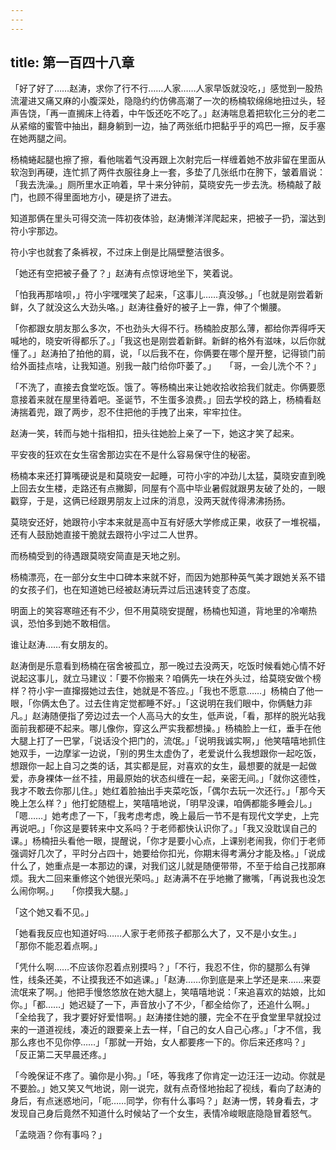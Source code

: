 ```yaml
---
---
---
```

title: 第一百四十八章
---




「好了好了……赵涛，求你了行不行……人家……人家早饭就没吃，」感觉到一股热流灌进又痛又麻的小腹深处，隐隐约约仿佛高潮了一次的杨楠软绵绵地扭过头，轻声告饶，「再一直搁床上待着，中午饭还吃不吃了。」赵涛喘息着把软化三分的老二从紧缩的蜜管中抽出，翻身躺到一边，抽了两张纸巾把黏乎乎的鸡巴一擦，反手塞在她两腿之间。

杨楠蜷起腿也擦了擦，看他喘着气没再跟上次射完后一样缠着她不放非留在里面从软泡到再硬，连忙抓了两件衣服往身上一套，多垫了几张纸巾在胯下，皱着眉说：「我去洗澡。」厕所里水正响着，早十来分钟前，莫晓安先一步去洗。杨楠敲了敲门，也顾不得里面地方小，硬是挤了进去。

知道那俩在里头可得交流一阵初夜体验，赵涛懒洋洋爬起来，把被子一扔，溜达到符小宇那边。

符小宇也就套了条裤衩，不过床上倒是比隔壁整洁很多。

「她还有空把被子叠了？」赵涛有点惊讶地坐下，笑着说。

「怕我再那啥呗，」符小宇嘿嘿笑了起来，「这事儿……真没够。」「也就是刚尝着新鲜，久了就没这么大劲头咯。」赵涛往叠好的被子上一靠，伸了个懒腰。

「你都跟女朋友那么多次，不也劲头大得不行。杨楠脸皮那么薄，都给你弄得呼天喊地的，晓安听得都乐了。」「我这也是刚尝着新鲜。新鲜的格外有滋味，以后你就懂了。」赵涛拍了拍他的肩，说，「以后我不在，你俩要在哪个屋开整，记得锁门前给外面挂点啥，让我知道。别我一敲门给你吓萎了。」　　「哥，一会儿洗个不？」

「不洗了，直接去食堂吃饭。饿了。等杨楠出来让她收拾收拾我们就走。你俩要愿意接着来就在屋里待着吧。圣诞节，不生蛋多浪费。」回去学校的路上，杨楠看赵涛揣着兜，跟了两步，忍不住把他的手拽了出来，牢牢拉住。

赵涛一笑，转而与她十指相扣，扭头往她脸上亲了一下，她这才笑了起来。

平安夜的狂欢在女生宿舍那边实在不是什么容易保守住的秘密。

杨楠本来还打算嘴硬说是和莫晓安一起睡，可符小宇的冲劲儿太猛，莫晓安直到晚上回去女生楼，走路还有点撇脚，同屋有个高中毕业暑假就跟男友破了处的，一眼戳穿，于是，这俩已经跟男朋友上过床的消息，没两天就传得沸沸扬扬。

莫晓安还好，她跟符小宇本来就是高中互有好感大学修成正果，收获了一堆祝福，还有人鼓励她直接干脆就去跟符小宇过二人世界。

而杨楠受到的待遇跟莫晓安简直是天地之别。

杨楠漂亮，在一部分女生中口碑本来就不好，而因为她那种英气美才跟她关系不错的女孩子们，也在知道她已经被赵涛玩弄过后迅速转变了态度。

明面上的笑容寒暄还有不少，但不用莫晓安提醒，杨楠也知道，背地里的冷嘲热讽，恐怕多到她不敢相信。

谁让赵涛……有女朋友的。

赵涛倒是乐意看到杨楠在宿舍被孤立，那一晚过去没两天，吃饭时候看她心情不好说起这事儿，就立马建议：「要不你搬来？咱俩先一块在外头过，给莫晓安做个榜样？符小宇一直撺掇她过去住，她就是不答应。」「我也不愿意……」杨楠白了他一眼，「你俩太色了。过去住肯定觉都睡不好。」「这说明在我们眼中，你俩魅力非凡。」赵涛随便指了旁边过去一个人高马大的女生，低声说，「看，那样的脱光站我面前我都硬不起来。哪儿像你，穿这么严实我都想操。」杨楠脸上一红，垂手在他大腿上打了一巴掌，「说话没个把门的，流氓。」「说明我诚实啊，」他笑嘻嘻地抓住她双手，一边摩挲一边说，「别的男生太虚伪了，老爱说什么我想跟你一起吃饭，想跟你一起上自习之类的话，其实都是屁，对喜欢的女生，最想要的就是一起做爱，赤身裸体一丝不挂，用最原始的状态纠缠在一起，亲密无间。」「就你这德性，我才不敢去你那儿住。」她红着脸抽出手夹菜吃饭，「偶尔去玩一次还行。」「那今天晚上怎么样？」他打蛇随棍上，笑嘻嘻地说，「明早没课，咱俩都能多睡会儿。」「嗯……」她考虑了一下，「我考虑考虑，晚上最后一节不是有现代文学史，上完再说吧。」「你这是要转来中文系吗？于老师都快认识你了。」「我又没耽误自己的课。」杨楠扭头看他一眼，提醒说，「你才是要小心点，上课别老闹我，你们于老师强调好几次了，平时分占四十，她要给你扣光，你期末得考满分才能及格。」「说成什么了，她重点是一本那边的课，对我们这儿就是随便带带，不至于给自己找那麻烦。我大二回来重修这个她很光荣吗。」赵涛满不在乎地撇了撇嘴，「再说我也没怎么闹你啊。」　　「你摸我大腿。」

「这个她又看不见。」

「她看我反应也知道好吗……人家于老师孩子都那么大了，又不是小女生。」　　「那你不能忍着点啊。」

「凭什么啊……不应该你忍着点别摸吗？」「不行，我忍不住，你的腿那么有弹性，线条还美，不让摸我还不如逃课。」「赵涛……你到底是来上学还是来……来耍流氓来了啊。」他把手慢悠悠放在她大腿上，笑嘻嘻地说：「来追喜欢的姑娘，比如你。」「都……」她迟疑了一下，声音放小了不少，「都全给你了，还追什么啊。」「全给我了，我才要好好爱惜啊。」赵涛搂住她的腰，完全不在乎食堂里早就投过来的一道道视线，凑近的跟要亲上去一样，「自己的女人自己心疼。」「才不信，我那么疼也不见你停……」「那就一开始，女人都要疼一下的。你后来还疼吗？」　　「反正第二天早晨还疼。」

「今晚保证不疼了。骗你是小狗。」「呸，等我疼了你肯定一边汪汪一边动。你就是不要脸。」她又笑又气地说，刚一说完，就有点奇怪地抬起了视线，看向了赵涛的身后，有点迷惑地问，「呃……同学，你有什么事吗？」赵涛一愣，转身看去，才发现自己身后竟然不知道什么时候站了一个女生，表情冷峻眼底隐隐冒着怒气。

「孟晓涵？你有事吗？」